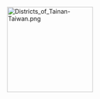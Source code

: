 <div style="position: relative;">
[[File:Districts of Tainan-Taiwan.png|200px]]
{{Image label|x=90|y=50|text=[[安南區|{{fontcolor|white|安南區}}]]}}
{{Image label|x=120|y=103|text=[[中西區 (台灣)|中西區]]}}
{{Image label|x=97|y=116|text=[[安平區|{{fontcolor|white|安平區}}]]}}
{{Image label|x=150|y=90|text=[[北區 (臺南市)|北區]]}}
{{Image label|x=132|y=157|text=[[南區 (臺南市)|南區]]}}
{{Image label|x=170|y=125|text=[[東區 (臺南市)|東區]]}}
</div>